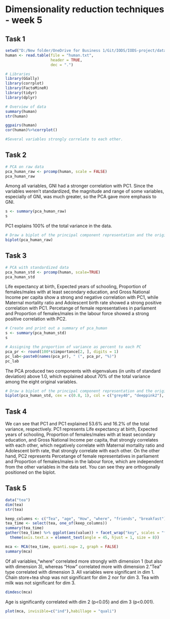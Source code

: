 # Dimensionality reduction techniques - week 5

## Task 1

```r
setwd("D:/New folder/OneDrive for Business 1/Git/IODS/IODS-project/data")
human <- read.table(file = "human.txt",
                    header = TRUE,
                    dec = ".")
```

```r
# Libraries
library(GGally)
library(corrplot)
library(FactoMineR)
library(tidyr)
library(dplyr)
```


```r
# Overview of data
summary(human)
str(human)

ggpairs(human)
cor(human)%>%corrplot()

#Several variables strongly correlate to each other.
```

## Task 2


```r
# PCA on raw data 
pca_human_raw <- prcomp(human, scale = FALSE)
pca_human_raw
```

Among all variables, GNI had a stronger correlation with PC1. Since the variables weren't standardized, the magnitude and range of some variables, especially of GNI, was much greater, so the PCA gave more emphasis to GNI.

```r
s <- summary(pca_human_raw)
s
```

PC1 explains 100% of the total variance in the data.

```r
# Draw a biplot of the principal component representation and the original variables
biplot(pca_human_raw)
```

## Task 3

```r
# PCA with standardized data
pca_human_std <- prcomp(human, scale=TRUE)
pca_human_std
```

Life expectancy at birth, Expected years of schooling, Proportion of females/males with at least secondary education, and Gross National Income per capita  show a strong and negative correlation with PC1, while Maternal mortality ratio and Adolescent birth rate showed a strong positive correlation with PC1. Percetange of female representatives in parliament and Proportion of females/males in the labour force showed a strong positive correlation with PC2.

```r
# Create and print out a summary of pca_human
s <- summary(pca_human_std)
s
```

```r
# Assigning the proportion of variance as percent to each PC
pca_pr <- round(100*s$importance[2, ], digits = 1)
pc_lab<-paste0(names(pca_pr), " (", pca_pr, "%)")
pc_lab
```

The PCA produced two components with eigenvalues (in units of standard deviation) above 1.0, which explained about 70% of the total variance among the eight original variables.

```r
# Draw a biplot of the principal component representation and the original variables
biplot(pca_human_std, cex = c(0.8, 1), col = c("grey40", "deeppink2"), xlab = pc_lab[1], ylab = pc_lab[2])
```

## Task 4

We can see that PC1 and PC1 explained 53.6% and 16.2% of the total variance, respectively. 
PC1 represents Life expectancy at birth, Expected years of schooling, Proportion of females/males with at least secondary education, and Gross National Income per capita, that strongly correlates with each other, which negatively correlate with Maternal mortality ratio and Adolescent birth rate, that strongly correlate with each other. On the other hand, PC2 represents Percetange of female representatives in parliament and Proportion of females/males in the labour force, which are independent from the other variables in the data set. You can see they are orthogonally positioned on the biplot.

## Task 5

```r
data("tea")
dim(tea)
str(tea)

keep_columns <- c("Tea", "age", "How", "where", "friends", "breakfast")
tea_time <- select(tea, one_of(keep_columns))
summary(tea_time)
gather(tea_time) %>% ggplot(aes(value)) + facet_wrap("key", scales = "free") +geom_bar()+
  theme(axis.text.x = element_text(angle = 45, hjust = 1, size = 8))

mca <- MCA(tea_time, quanti.sup= 2, graph = FALSE)
summary(mca)
```

Of all variables,"where" correlated more strongly with dimension 1 (but also with dimension 3), whereas "How" correlated more with dimension 2."Tea" type correlated with dimension 3. All variables were significant in dim 1.
Chain store+tea shop was not significant for dim 2 nor for dim 3.
Tea with milk was not significant for dim 3.

```r
dimdesc(mca)
```

Age is significantly correlated with dim 2 (p<0.05) and dim 3 (p<0.001).

```r
plot(mca, invisible=c("ind"),habillage = "quali")
```




